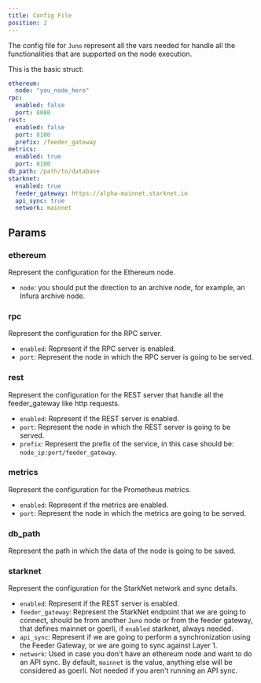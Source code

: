 ```yaml
---
title: Config File
position: 2
---
```


The config file for `Juno` represent all the vars needed for handle all the functionalities that are supported on the
node execution.

This is the basic struct:
```yaml
ethereum:
  node: "you_node_here"
rpc:
  enabled: false
  port: 8080
rest:
  enabled: false
  port: 8100
  prefix: /feeder_gateway
metrics:
  enabled: true
  port: 8100
db_path: /path/to/database
starknet:
  enabled: true
  feeder_gateway: https://alpha-mainnet.starknet.io
  api_sync: true
  network: mainnet
```

## Params

### ethereum

Represent the configuration for the Ethereum node.

- `node`: you should put the direction to an archive node, for example, an Infura archive node.

### rpc

Represent the configuration for the RPC server.

- `enabled`: Represent if the RPC server is enabled.
- `port`: Represent the node in which the RPC server is going to be served.

### rest

Represent the configuration for the REST server that handle all the feeder_gateway like http requests.

- `enabled`: Represent if the REST server is enabled.
- `port`: Represent the node in which the REST server is going to be served.
- `prefix`: Represent the prefix of the service, in this case should be: `node_ip:port/feeder_gateway`.

### metrics

Represent the configuration for the Prometheus metrics.

- `enabled`: Represent if the metrics are enabled.
- `port`: Represent the node in which the metrics are going to be served.

### db_path

Represent the path in which the data of the node is going to be saved.

### starknet

Represent the configuration for the StarkNet network and sync details.

- `enabled`: Represent if the REST server is enabled.
- `feeder_gateway`: Represent the StarkNet endpoint that we are going to connect, should be from another `Juno` node or
from the feeder gateway, that defines mainnet or goerli, if `enabled` starknet, always needed.
- `api_sync`: Represent if we are going to perform a synchronization using the Feeder Gateway, or we are going to sync
against Layer 1.
- `network`: Used in case you don't have an ethereum node and want to do an API sync. By default, `mainnet` is the
value, anything else will be considered as goerli. Not needed if you aren't running an API sync.
